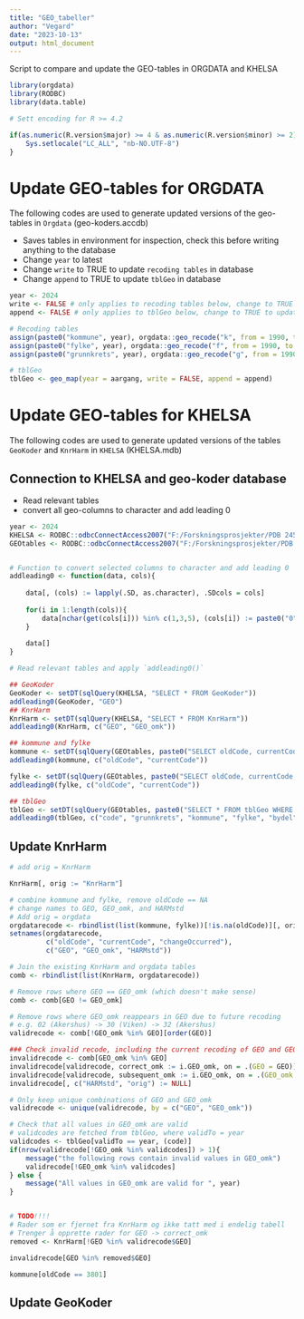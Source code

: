 ```yaml
---
title: "GEO_tabeller"
author: "Vegard"
date: "2023-10-13"
output: html_document
---
```


Script to compare and update the GEO-tables in ORGDATA and KHELSA


```r
library(orgdata)
library(RODBC)
library(data.table)

# Sett encoding for R >= 4.2

if(as.numeric(R.version$major) >= 4 & as.numeric(R.version$minor) >= 2){
    Sys.setlocale("LC_ALL", "nb-NO.UTF-8")
}
```

# Update GEO-tables for ORGDATA

The following codes are used to generate updated versions of the geo-tables in `Orgdata` (geo-koders.accdb)

- Saves tables in environment for inspection, check this before writing anything to the database
- Change `year` to latest
- Change `write` to TRUE to update `recoding tables` in database
- Change `append` to TRUE to update `tblGeo` in database

```r
year <- 2024
write <- FALSE # only applies to recoding tables below, change to TRUE to update in database
append <- FALSE # only applies to tblGeo below, change to TRUE to update in database

# Recoding tables
assign(paste0("kommune", year), orgdata::geo_recode("k", from = 1990, to = year, write = write, append = FALSE))
assign(paste0("fylke", year), orgdata::geo_recode("f", from = 1990, to = year, write = write, append = FALSE))
assign(paste0("grunnkrets", year), orgdata::geo_recode("g", from = 1990, to = year, write = write, append = FALSE))

# tblGeo
tblGeo <- geo_map(year = aargang, write = FALSE, append = append)
```

# Update GEO-tables for KHELSA

The following codes are used to generate updated versions of the tables `GeoKoder` and `KnrHarm` in `KHELSA` (KHELSA.mdb)

## Connection to KHELSA and geo-koder database

- Read relevant tables
- convert all geo-columns to character and add leading 0

```r
year <- 2024
KHELSA <- RODBC::odbcConnectAccess2007("F:/Forskningsprosjekter/PDB 2455 - Helseprofiler og til_/PRODUKSJON/STYRING/KHELSA.mdb")
GEOtables <- RODBC::odbcConnectAccess2007("F:/Forskningsprosjekter/PDB 2455 - Helseprofiler og til_/PRODUKSJON/STYRING/raw-khelse/geo-koder.accdb")


# Function to convert selected columns to character and add leading 0
addleading0 <- function(data, cols){
    
    data[, (cols) := lapply(.SD, as.character), .SDcols = cols]
    
    for(i in 1:length(cols)){
        data[nchar(get(cols[i])) %in% c(1,3,5), (cols[i]) := paste0("0", get(cols[i]))]
    }
    
    data[]
}

# Read relevant tables and apply `addleading0()`

## GeoKoder
GeoKoder <- setDT(sqlQuery(KHELSA, "SELECT * FROM GeoKoder"))
addleading0(GeoKoder, "GEO")
## KnrHarm
KnrHarm <- setDT(sqlQuery(KHELSA, "SELECT * FROM KnrHarm"))
addleading0(KnrHarm, c("GEO", "GEO_omk"))

## kommune and fylke
kommune <- setDT(sqlQuery(GEOtables, paste0("SELECT oldCode, currentCode, changeOccurred FROM kommune", year)))
addleading0(kommune, c("oldCode", "currentCode"))

fylke <- setDT(sqlQuery(GEOtables, paste0("SELECT oldCode, currentCode, changeOccurred FROM fylke", year)))
addleading0(fylke, c("oldCode", "currentCode"))

## tblGeo
tblGeo <- setDT(sqlQuery(GEOtables, paste0("SELECT * FROM tblGeo WHERE validTo = '", year, "' AND level <> 'grunnkrets'")))
addleading0(tblGeo, c("code", "grunnkrets", "kommune", "fylke", "bydel"))
```

## Update KnrHarm

```r
# add orig = KnrHarm

KnrHarm[, orig := "KnrHarm"]

# combine kommune and fylke, remove oldCode == NA
# change names to GEO, GEO_omk, and HARMstd
# Add orig = orgdata
orgdatarecode <- rbindlist(list(kommune, fylke))[!is.na(oldCode)][, orig := "orgdata"]
setnames(orgdatarecode, 
         c("oldCode", "currentCode", "changeOccurred"),
         c("GEO", "GEO_omk", "HARMstd"))

# Join the existing KnrHarm and orgdata tables
comb <- rbindlist(list(KnrHarm, orgdatarecode))

# Remove rows where GEO == GEO_omk (which doesn't make sense)
comb <- comb[GEO != GEO_omk]

# Remove rows where GEO_omk reappears in GEO due to future recoding
# e.g. 02 (Akershus) -> 30 (Viken) -> 32 (Akershus)
validrecode <- comb[!GEO_omk %in% GEO][order(GEO)]

### Check invalid recode, including the current recoding of GEO and GEO_omk
invalidrecode <- comb[GEO_omk %in% GEO]
invalidrecode[validrecode, correct_omk := i.GEO_omk, on = .(GEO = GEO)]
invalidrecode[validrecode, subsequent_omk := i.GEO_omk, on = .(GEO_omk = GEO)]
invalidrecode[, c("HARMstd", "orig") := NULL]

# Only keep unique combinations of GEO and GEO_omk
validrecode <- unique(validrecode, by = c("GEO", "GEO_omk"))

# Check that all values in GEO_omk are valid
# validcodes are fetched from tblGeo, where validTo = year
validcodes <- tblGeo[validTo == year, (code)]
if(nrow(validrecode[!GEO_omk %in% validcodes]) > 1){
    message("the following rows contain invalid values in GEO_omk")
    validrecode[!GEO_omk %in% validcodes]
} else {
    message("All values in GEO_omk are valid for ", year)
}


# TODO!!!!
# Rader som er fjernet fra KnrHarm og ikke tatt med i endelig tabell
# Trenger å opprette rader for GEO -> correct_omk
removed <- KnrHarm[!GEO %in% validrecode$GEO]

invalidrecode[GEO %in% removed$GEO]

kommune[oldCode == 3801]

```

## Update GeoKoder

```r

```
